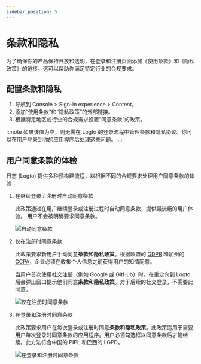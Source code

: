 ```yaml
---
sidebar_position: 5
---
```


# 条款和隐私

为了确保你的产品保持开放和透明，在登录和注册页面添加《使用条款》和《隐私政策》的链接。这可以帮助你满足特定行业的合规要求。

## 配置条款和隐私

1. 导航到 <CloudLink to="/sign-in-experience/content">Console > Sign-in experience > Content</CloudLink>。
2. 添加“使用条款”和“隐私政策”的外部链接。
3. 根据特定地区或行业的合规需求设置“同意条款”的政策。

:::note
如果该值为空，则无需在 Logto 的登录流程中管理条款和隐私协议。你可以在用户登录到你的应用程序后处理这些问题。
:::

## 用户同意条款的体验

日志 (Logto) 提供多种预构建流程，以根据不同的合规要求处理用户同意条款的体验：

1. 在继续登录 / 注册时自动同意条款

   此政策通过在用户继续登录或注册过程时自动同意条款，提供最流畅的用户体验。
   用户不会被明确要求同意条款。

   ![自动同意条款](./assets/auto-agree-to-terms.png)

2. 仅在注册时同意条款

   此政策要求新用户手动同意**条款和隐私政策**。根据欧盟的 [GDPR](https://gdpr-info.eu/art-4-gdpr/) 和加州的 [CCPA](https://oag.ca.gov/privacy/ccpa)，企业必须在收集个人信息之前获得用户的知情同意。

   当用户首次使用社交注册（例如 Google 或 GitHub）时，在重定向到 Logto 后会弹出窗口提示他们同意**条款和隐私政策**。对于后续的社交登录，不需要此同意。

   ![仅在注册时同意条款](./assets/sign-up-only-agree-to-terms.png)

3. 在登录和注册时同意条款

   此政策要求用户在每次登录或注册时同意**条款和隐私政策**。此政策适用于需要用户每次登录时同意条款的应用程序。用户必须勾选框以同意条款后才能继续。此方法符合中国的 PIPL 和巴西的 LGPD。

   ![在登录和注册时同意条款](./assets/sign-in-agree-to-terms.png)
